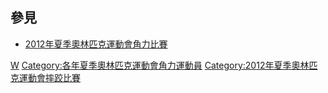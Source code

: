 {{Commonscat|2012 Summer Olympics Wrestlers}}

== 參見 ==
* [[2012年夏季奧林匹克運動會角力比賽|2012年夏季奧林匹克運動會角力比賽]]

{{categoryTOC}}

[[Category:2012年夏季奧林匹克運動會運動員|W]]
[[Category:各年夏季奧林匹克運動會角力運動員|Category:各年夏季奧林匹克運動會角力運動員]]
[[Category:2012年夏季奧林匹克運動會摔跤比賽|Category:2012年夏季奧林匹克運動會摔跤比賽]]